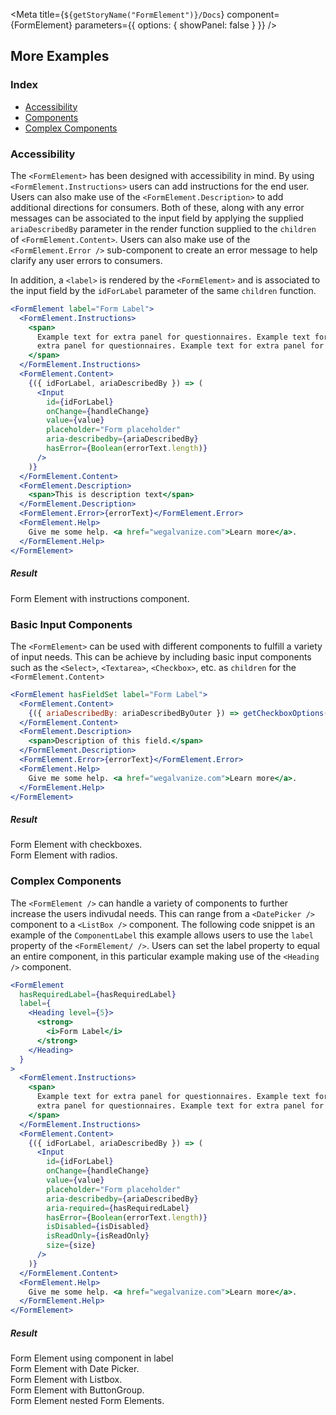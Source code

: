 
<Meta
  title={`${getStoryName("FormElement")}/Docs`}
  component={FormElement}
  parameters={{ options: { showPanel: false } }}
/>

<Description markdown={Readme} />

## More Examples

### Index

- <a href="#accessibility">Accessibility</a>
- <a href="#components">Components</a>
- <a href="#complex-components">Complex Components</a>

### Accessibility

The `<FormElement>` has been designed with accessibility in mind. By using `<FormElement.Instructions>` users can add instructions for the end user. Users can also make use of the `<FormElement.Description>` to add additional directions for consumers. Both of these, along with any error messages can be associated to the input field by applying the supplied `ariaDescribedBy` parameter in the render function supplied to the `children` of `<FormElement.Content>`. Users can also make use of the `<FormElement.Error />` sub-component to create an error message to help clarify any user errors to consumers.

In addition, a `<label>` is rendered by the `<FormElement>` and is associated to the input field by the `idForLabel` parameter of the same `children` function.

```jsx
<FormElement label="Form Label">
  <FormElement.Instructions>
    <span>
      Example text for extra panel for questionnaires. Example text for extra panel for questionnaires Example text for
      extra panel for questionnaires. Example text for extra panel for questionnaires
    </span>
  </FormElement.Instructions>
  <FormElement.Content>
    {({ idForLabel, ariaDescribedBy }) => (
      <Input
        id={idForLabel}
        onChange={handleChange}
        value={value}
        placeholder="Form placeholder"
        aria-describedby={ariaDescribedBy}
        hasError={Boolean(errorText.length)}
      />
    )}
  </FormElement.Content>
  <FormElement.Description>
    <span>This is description text</span>
  </FormElement.Description>
  <FormElement.Error>{errorText}</FormElement.Error>
  <FormElement.Help>
    Give me some help. <a href="wegalvanize.com">Learn more</a>.
  </FormElement.Help>
</FormElement>
```

##### Result

<FormElementStory>
  <Tagline>Form Element with instructions component.</Tagline>
  <br />
  <AccessibilityExample />
</FormElementStory>

### Basic Input Components

The `<FormElement>` can be used with different components to fulfill a variety of input needs. This can be achieve by including basic input components such as the `<Select>`, `<Textarea>`, `<Checkbox>`,  etc. as `children` for the `<FormElement.Content>`

```jsx
<FormElement hasFieldSet label="Form Label">
  <FormElement.Content>
    {({ ariaDescribedBy: ariaDescribedByOuter }) => getCheckboxOptions(ariaDescribedByOuter)}
  </FormElement.Content>
  <FormElement.Description>
    <span>Description of this field.</span>
  </FormElement.Description>
  <FormElement.Error>{errorText}</FormElement.Error>
  <FormElement.Help>
    Give me some help. <a href="wegalvanize.com">Learn more</a>.
  </FormElement.Help>
</FormElement>
```

##### Result

<FormElementStory>
  <Tagline>Form Element with checkboxes.</Tagline>
  <br />
  <CheckboxExample />
</FormElementStory>
<Rule />
<FormElementStory>
  <Tagline>Form Element with radios.</Tagline>
  <br />
  <RadioExample />
</FormElementStory>

### Complex Components

The `<FormElement />` can handle a variety of components to further increase the users indivudal needs. This can range from a `<DatePicker />` component to a `<ListBox />` component. The following code snippet is an example of the `ComponentLabel` this example allows users to use the `label` property of the `<FormElement/ />`. Users can set the label property to equal an entire component, in this particular example making use of the `<Heading />` component.

```jsx
<FormElement
  hasRequiredLabel={hasRequiredLabel}
  label={
    <Heading level={5}>
      <strong>
        <i>Form Label</i>
      </strong>
    </Heading>
  }
>
  <FormElement.Instructions>
    <span>
      Example text for extra panel for questionnaires. Example text for extra panel for questionnaires Example text for
      extra panel for questionnaires. Example text for extra panel for questionnaires
    </span>
  </FormElement.Instructions>
  <FormElement.Content>
    {({ idForLabel, ariaDescribedBy }) => (
      <Input
        id={idForLabel}
        onChange={handleChange}
        value={value}
        placeholder="Form placeholder"
        aria-describedby={ariaDescribedBy}
        aria-required={hasRequiredLabel}
        hasError={Boolean(errorText.length)}
        isDisabled={isDisabled}
        isReadOnly={isReadOnly}
        size={size}
      />
    )}
  </FormElement.Content>
  <FormElement.Help>
    Give me some help. <a href="wegalvanize.com">Learn more</a>.
  </FormElement.Help>
</FormElement>
```

##### Result

<FormElementStory>
  <Tagline>Form Element using component in label</Tagline>
  <br />
  <ComponentLabelExample />
</FormElementStory>
<Rule />
<FormElementStory>
  <Tagline>Form Element with Date Picker.</Tagline>
  <br />
  <DatePickerExample />
</FormElementStory>
<Rule />
<FormElementStory>
  <Tagline>Form Element with Listbox.</Tagline>
  <br />
  <ListBoxExample />
</FormElementStory>
<Rule />
<FormElementStory>
  <Tagline>Form Element with ButtonGroup.</Tagline>
  <br />
  <ButtonGroupExample />
</FormElementStory>
<Rule />
<FormElementStory>
  <Tagline>Form Element nested Form Elements.</Tagline>
  <br />
  <NestedExample />
</FormElementStory>
